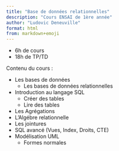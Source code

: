 ```yaml
---
title: "Base de données relationnelles"
description: "Cours ENSAI de 1ère année"
author: "Ludovic Deneuville"
format: html
from: markdown+emoji
---
```


- 6h de cours
- 18h de TP/TD

Contenu du cours :

- Les bases de données
  - Les bases de données relationnelles
- Introduction au langage SQL
  - Créer des tables
  - Lire des tables
- Les Agrégations
- L'Algébre relationnelle
- Les jointures
- SQL avancé (Vues, Index, Droits, CTE)
- Modélisation UML
  - Formes normales
